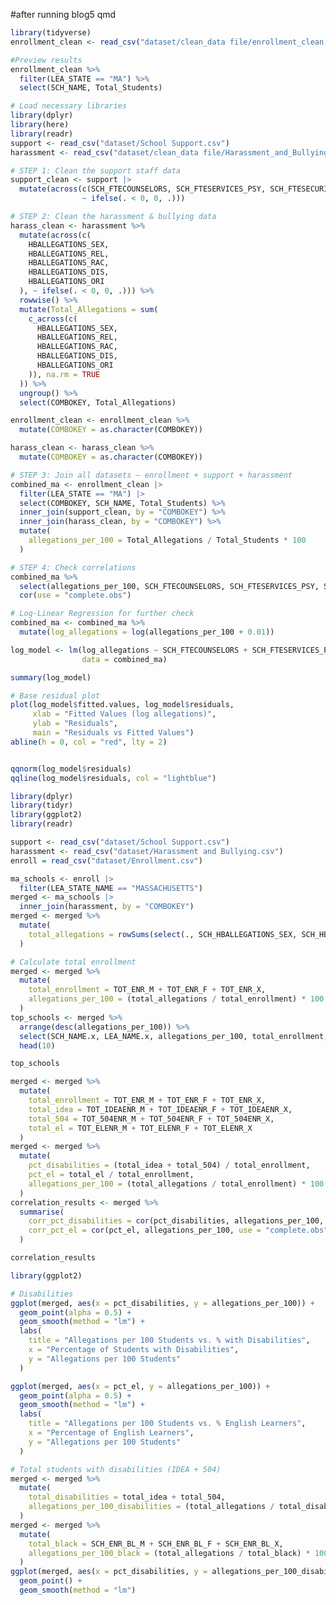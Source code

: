 #after running blog5 qmd
```r
library(tidyverse)
enrollment_clean <- read_csv("dataset/clean_data file/enrollment_clean.csv")

#Preview results
enrollment_clean %>%
  filter(LEA_STATE == "MA") %>%
  select(SCH_NAME, Total_Students)
```

```r
# Load necessary libraries
library(dplyr)
library(here)
library(readr)
support <- read_csv("dataset/School Support.csv")
harassment <- read_csv("dataset/clean_data file/Harassment_and_Bullying_clean.csv")

# STEP 1: Clean the support staff data
support_clean <- support |>
  mutate(across(c(SCH_FTECOUNSELORS, SCH_FTESERVICES_PSY, SCH_FTESECURITY_GUA),
                ~ ifelse(. < 0, 0, .)))

# STEP 2: Clean the harassment & bullying data
harass_clean <- harassment %>%
  mutate(across(c(
    HBALLEGATIONS_SEX,
    HBALLEGATIONS_REL,
    HBALLEGATIONS_RAC,
    HBALLEGATIONS_DIS,
    HBALLEGATIONS_ORI
  ), ~ ifelse(. < 0, 0, .))) %>%
  rowwise() %>%
  mutate(Total_Allegations = sum(
    c_across(c(
      HBALLEGATIONS_SEX,
      HBALLEGATIONS_REL,
      HBALLEGATIONS_RAC,
      HBALLEGATIONS_DIS,
      HBALLEGATIONS_ORI
    )), na.rm = TRUE
  )) %>%
  ungroup() %>%
  select(COMBOKEY, Total_Allegations)

enrollment_clean <- enrollment_clean %>%
  mutate(COMBOKEY = as.character(COMBOKEY))

harass_clean <- harass_clean %>%
  mutate(COMBOKEY = as.character(COMBOKEY))

# STEP 3: Join all datasets — enrollment + support + harassment
combined_ma <- enrollment_clean |>
  filter(LEA_STATE == "MA") |>
  select(COMBOKEY, SCH_NAME, Total_Students) %>%
  inner_join(support_clean, by = "COMBOKEY") %>%
  inner_join(harass_clean, by = "COMBOKEY") %>%
  mutate(
    allegations_per_100 = Total_Allegations / Total_Students * 100
  )

# STEP 4: Check correlations
combined_ma %>%
  select(allegations_per_100, SCH_FTECOUNSELORS, SCH_FTESERVICES_PSY, SCH_FTESECURITY_GUA) %>%
  cor(use = "complete.obs")
```

```r
# Log-Linear Regression for further check
combined_ma <- combined_ma %>%
  mutate(log_allegations = log(allegations_per_100 + 0.01))

log_model <- lm(log_allegations ~ SCH_FTECOUNSELORS + SCH_FTESERVICES_PSY + SCH_FTESECURITY_GUA,
                data = combined_ma)

summary(log_model)

# Base residual plot
plot(log_model$fitted.values, log_model$residuals,
     xlab = "Fitted Values (log allegations)",
     ylab = "Residuals",
     main = "Residuals vs Fitted Values")
abline(h = 0, col = "red", lty = 2)


qqnorm(log_model$residuals)
qqline(log_model$residuals, col = "lightblue")
```

```r
library(dplyr)
library(tidyr)
library(ggplot2)
library(readr)

support <- read_csv("dataset/School Support.csv")
harassment <- read_csv("dataset/Harassment and Bullying.csv")
enroll = read_csv("dataset/Enrollment.csv")

ma_schools <- enroll |>
  filter(LEA_STATE_NAME == "MASSACHUSETTS")
merged <- ma_schools |>
  inner_join(harassment, by = "COMBOKEY") 
merged <- merged %>%
  mutate(
    total_allegations = rowSums(select(., SCH_HBALLEGATIONS_SEX, SCH_HBALLEGATIONS_RAC, SCH_HBALLEGATIONS_DIS), na.rm = TRUE)
  )

# Calculate total enrollment
merged <- merged %>%
  mutate(
    total_enrollment = TOT_ENR_M + TOT_ENR_F + TOT_ENR_X,
    allegations_per_100 = (total_allegations / total_enrollment) * 100
  )
top_schools <- merged %>%
  arrange(desc(allegations_per_100)) %>%
  select(SCH_NAME.x, LEA_NAME.x, allegations_per_100, total_enrollment, total_allegations) %>%
  head(10)

top_schools

```
```r
merged <- merged %>%
  mutate(
    total_enrollment = TOT_ENR_M + TOT_ENR_F + TOT_ENR_X,
    total_idea = TOT_IDEAENR_M + TOT_IDEAENR_F + TOT_IDEAENR_X,
    total_504 = TOT_504ENR_M + TOT_504ENR_F + TOT_504ENR_X,
    total_el = TOT_ELENR_M + TOT_ELENR_F + TOT_ELENR_X
  )
merged <- merged %>%
  mutate(
    pct_disabilities = (total_idea + total_504) / total_enrollment,
    pct_el = total_el / total_enrollment,
    allegations_per_100 = (total_allegations / total_enrollment) * 100
  )
correlation_results <- merged %>%
  summarise(
    corr_pct_disabilities = cor(pct_disabilities, allegations_per_100, use = "complete.obs"),
    corr_pct_el = cor(pct_el, allegations_per_100, use = "complete.obs")
  )

correlation_results

library(ggplot2)

# Disabilities
ggplot(merged, aes(x = pct_disabilities, y = allegations_per_100)) +
  geom_point(alpha = 0.5) +
  geom_smooth(method = "lm") +
  labs(
    title = "Allegations per 100 Students vs. % with Disabilities",
    x = "Percentage of Students with Disabilities",
    y = "Allegations per 100 Students"
  )

ggplot(merged, aes(x = pct_el, y = allegations_per_100)) +
  geom_point(alpha = 0.5) +
  geom_smooth(method = "lm") +
  labs(
    title = "Allegations per 100 Students vs. % English Learners",
    x = "Percentage of English Learners",
    y = "Allegations per 100 Students"
  )
```

```r
# Total students with disabilities (IDEA + 504)
merged <- merged %>%
  mutate(
    total_disabilities = total_idea + total_504,
    allegations_per_100_disabilities = (total_allegations / total_disabilities) * 100
  )
merged <- merged %>%
  mutate(
    total_black = SCH_ENR_BL_M + SCH_ENR_BL_F + SCH_ENR_BL_X,
    allegations_per_100_black = (total_allegations / total_black) * 100
  )
ggplot(merged, aes(x = pct_disabilities, y = allegations_per_100_disabilities)) +
  geom_point() +
  geom_smooth(method = "lm")

```